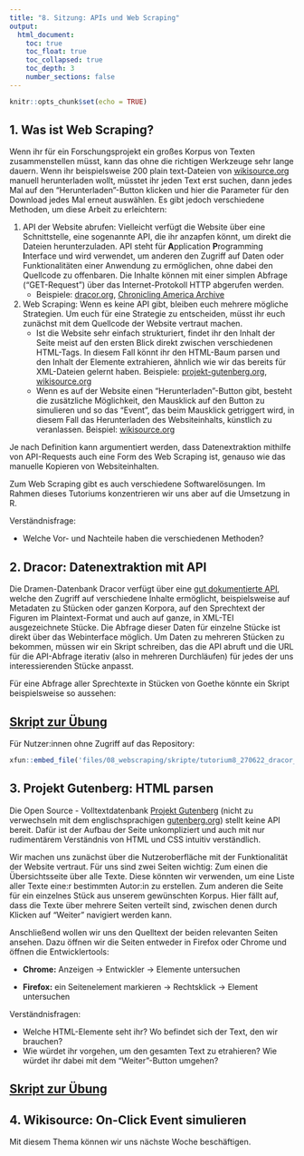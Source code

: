 ```yaml
---
title: "8. Sitzung: APIs und Web Scraping"
output: 
  html_document:
    toc: true
    toc_float: true
    toc_collapsed: true
    toc_depth: 3
    number_sections: false
---
```


```r
knitr::opts_chunk$set(echo = TRUE)
```


## 1. Was ist Web Scraping? 

Wenn ihr für ein Forschungsprojekt ein großes Korpus von Texten zusammenstellen müsst, kann das ohne die richtigen Werkzeuge sehr lange dauern. Wenn ihr beispielsweise 200 plain text-Dateien von [wikisource.org](https://de.wikisource.org) manuell herunterladen wollt, müsstet ihr jeden Text erst suchen, dann jedes Mal auf den "Herunterladen"-Button klicken und hier die Parameter für den Download jedes Mal erneut auswählen. Es gibt jedoch verschiedene Methoden, um diese Arbeit zu erleichtern: 

1. API der Website abrufen: Vielleicht verfügt die Website über eine Schnittstelle, eine sogenannte API, die ihr anzapfen könnt, um direkt die Dateien herunterzuladen. API steht für **A**pplication **P**rogramming **I**nterface und wird verwendet, um anderen den Zugriff auf Daten oder Funktionalitäten einer Anwendung zu ermöglichen, ohne dabei den Quellcode zu offenbaren. Die Inhalte können mit einer simplen Abfrage ("GET-Request") über das Internet-Protokoll HTTP abgerufen werden. 
     + Beispiele: [dracor.org](https://dracor.org/doc/api), [Chronicling America Archive](https://chroniclingamerica.loc.gov/about/api/) 

2. Web Scraping: Wenn es keine API gibt, bleiben euch mehrere mögliche Strategien. Um euch für eine Strategie zu entscheiden, müsst ihr euch zunächst mit dem Quellcode der Website vertraut machen. 
     + Ist die Website sehr einfach strukturiert, findet ihr den Inhalt der Seite meist auf den ersten Blick direkt zwischen verschiedenen HTML-Tags. In diesem Fall könnt ihr den HTML-Baum parsen und den Inhalt der Elemente extrahieren, ähnlich wie wir das bereits für XML-Dateien gelernt haben. 
Beispiele: [projekt-gutenberg.org](https://www.projekt-gutenberg.org/buechner/briefe1/titlepage.html), [wikisource.org](https://de.wikisource.org/wiki/Der_Zauberstein)
     + Wenn es auf der Website einen "Herunterladen"-Button gibt, besteht die zusätzliche Möglichkeit, den Mausklick auf den Button zu simulieren und so das "Event", das beim Mausklick getriggert wird, in diesem Fall das Herunterladen des Websiteinhalts, künstlich zu veranlassen. 
Beispiel: [wikisource.org](https://de.wikisource.org/wiki/Der_Zauberstein)
     
Je nach Definition kann argumentiert werden, dass Datenextraktion mithilfe von  API-Requests auch eine Form des Web Scraping ist, genauso wie das manuelle Kopieren von Websiteinhalten. 

Zum Web Scraping gibt es auch verschiedene Softwarelösungen. Im Rahmen dieses Tutoriums konzentrieren wir uns aber auf die Umsetzung in R.

Verständnisfrage: 

* Welche Vor- und Nachteile haben die verschiedenen Methoden?  

## 2. Dracor: Datenextraktion mit API

Die Dramen-Datenbank Dracor verfügt über eine [gut dokumentierte API](https://dracor.org/doc/api), welche den Zugriff auf verschiedene Inhalte ermöglicht, beispielsweise auf Metadaten zu Stücken oder ganzen Korpora, auf den Sprechtext der Figuren im Plaintext-Format und auch auf ganze, in XML-TEI ausgezeichnete Stücke. Die Abfrage dieser Daten für einzelne Stücke ist direkt über das Webinterface möglich. Um Daten zu mehreren Stücken zu bekommen, müssen wir ein Skript schreiben, das die API abruft und die URL für die API-Abfrage iterativ (also in mehreren Durchläufen) für jedes der uns interessierenden Stücke anpasst.

Für eine Abfrage aller Sprechtexte in Stücken von Goethe könnte ein Skript beispielsweise so aussehen: 

## [Skript zur Übung](https://github.com/lipogg/r-tutorium/blob/e3b5acfb7004daa4daf5a16432980f47fe51d08f/08_webscraping_und_apis/skripte/tutorium8_270622_dracor_api.R) 

Für Nutzer:innen ohne Zugriff auf das Repository:
```r
xfun::embed_file('files/08_webscraping/skripte/tutorium8_270622_dracor_api.R', text="Skript downloaden")
```


## 3. Projekt Gutenberg: HTML parsen 

Die Open Source - Volltextdatenbank [Projekt Gutenberg](https://www.projekt-gutenberg.org) (nicht zu verwechseln mit dem englischsprachigen [gutenberg.org](https://www.gutenberg.org/)) stellt keine API bereit. Dafür ist der Aufbau der Seite unkompliziert und auch mit nur rudimentärem Verständnis von HTML und CSS intuitiv verständlich. 

Wir machen uns zunächst über die Nutzeroberfläche mit der Funktionalität der Website vertraut. Für uns sind zwei Seiten wichtig: Zum einen die Übersichtsseite über alle Texte. Diese könnten wir verwenden, um eine Liste aller Texte eine:r bestimmten Autor:in zu erstellen. Zum anderen die Seite für ein einzelnes Stück aus unserem gewünschten Korpus. Hier fällt auf, dass die Texte über mehrere Seiten verteilt sind, zwischen denen durch Klicken auf "Weiter" navigiert werden kann. 

Anschließend wollen wir uns den Quelltext der beiden relevanten Seiten ansehen. Dazu öffnen wir die Seiten entweder in Firefox oder Chrome und öffnen die Entwicklertools: 

* **Chrome:** Anzeigen -> Entwickler -> Elemente untersuchen  

* **Firefox:** ein Seitenelement markieren -> Rechtsklick -> Element untersuchen

Verständnisfragen: 

* Welche HTML-Elemente seht ihr? Wo befindet sich der Text, den wir brauchen? 
* Wie würdet ihr vorgehen, um den gesamten Text zu etrahieren? Wie würdet ihr dabei mit dem "Weiter"-Button umgehen? 


## [Skript zur Übung](https://github.com/lipogg/r-tutorium/blob/e3b5acfb7004daa4daf5a16432980f47fe51d08f/08_webscraping_und_apis/skripte/tutorium8_270622_scraper.R)


## 4. Wikisource: On-Click Event simulieren

Mit diesem Thema können wir uns nächste Woche beschäftigen. 
